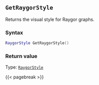 ## `GetRaygorStyle`

Returns the visual style for Raygor graphs.

### Syntax {-}

``` .lua
RaygorStyle GetRaygorStyle()
```


### Return value {-}

Type: [`RaygorStyle`](#raygorstyle)


{{< pagebreak >}}